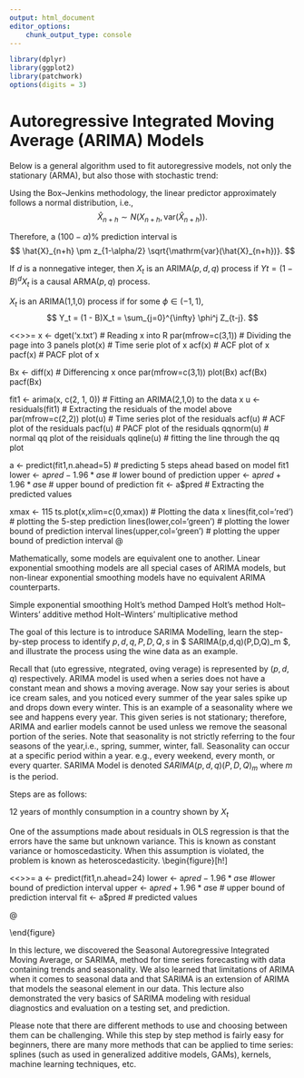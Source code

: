```yaml
---
output: html_document
editor_options:
    chunk_output_type: console
---
```


```r
library(dplyr)
library(ggplot2)
library(patchwork)
options(digits = 3)
```

# Autoregressive Integrated Moving Average (ARIMA) Models

\section{Box--Jenkins methodology}

Below is a general algorithm used to fit autoregressive models, not only the stationary (ARMA), but also those with stochastic trend:
\begin{enumerate}
\item Postulate general class of models
\item Identify model to be tentatively entertained \textbf{SL: Check if it is right terminology}
\item Estimate parameters in tentatively entertained model
\item Diagnostic checking: is model adequate?\\
YES $\rightarrow$ 5\\
NO $\rightarrow$ 2
\item Forecast with the resultant model
\end{enumerate}

Using the Box--Jenkins methodology, the linear predictor approximately follows a normal distribution, i.e.,
$$
\hat{X}_{n+h} \sim N\left( X_{n+h}, \mathrm{var}(\hat{X}_{n+h}) \right).
$$

Therefore, a $(100 - \alpha)$\% prediction interval is
$$
\hat{X}_{n+h} \pm z_{1-\alpha/2} \sqrt{\mathrm{var}(\hat{X}_{n+h})}.
$$



\section{ARIMA}

If $d$ is a nonnegative integer, then $X_t$ is an ARIMA($p, d, q$) process if $Yt=(1 - B)^d X_t$ is a causal ARMA($p, q$) process.

$X_t$ is an ARIMA(1,1,0) process if for some $\phi \in (-1, 1)$,
$$
Y_t = (1 - B)X_t = \sum_{j=0}^{\infty} \phi^j Z_{t-j}.
$$

<<>>=
x <- dget('x.txt') # Reading x into R
par(mfrow=c(3,1)) # Dividing the page into 3 panels
plot(x) # Time serie plot of x
acf(x) # ACF plot of x
pacf(x) # PACF plot of x



Bx <- diff(x) # Differencing x once
par(mfrow=c(3,1))
plot(Bx)
acf(Bx)
pacf(Bx)



fit1 <- arima(x, c(2, 1, 0)) # Fitting an ARIMA(2,1,0) to the data x
u <- residuals(fit1) # Extracting the residuals of the model above
par(mfrow=c(2,2))
plot(u) # Time series plot of the residuals
acf(u) # ACF plot of the residuals
pacf(u) # PACF plot of the residuals
qqnorm(u) # normal qq plot of the reisiduals
qqline(u) # fitting the line through the qq plot


a <- predict(fit1,n.ahead=5) # predicting 5 steps ahead based on model fit1
lower <- a$pred-1.96*a$se # lower bound of prediction
upper <- a$pred+1.96*a$se # upper bound of prediction
fit <- a$pred # Extracting the predicted values

xmax <- 115
ts.plot(x,xlim=c(0,xmax)) # Plotting the data x
lines(fit,col='red') # plotting the 5-step prediction
lines(lower,col='green') # plotting the lower bound of prediction interval
lines(upper,col='green') # plotting the upper bound of prediction interval
@

\section{SARIMA}




\section{Equivalences}

Mathematically, some models are equivalent one to another. Linear exponential smoothing models are all special cases of ARIMA models, but non-linear exponential smoothing models have no equivalent ARIMA counterparts.

Simple exponential smoothing
\begin{itemize}
\item Forecasts equivalent to ARIMA(0,1,1).
\item Parameters: $\theta_1 = \alpha - 1$.
\end{itemize}

Holt's method
\begin{itemize}
\item Forecasts equivalent to ARIMA(0,2,2).
\item Parameters: $\theta_1 = \alpha + \beta - 2$ and $\theta_2 = 1 - \alpha$.
\end{itemize}

Damped Holt's method
\begin{itemize}
\item Forecasts equivalent to ARIMA(1,1,2).
\item Parameters: $\phi_1 = \phi$, $\theta_1 = \alpha + \phi\beta - 2$, $\theta_2 = (1 - \alpha)\phi$.
\end{itemize}

Holt--Winters' additive method
\begin{itemize}
\item Forecasts equivalent to ARIMA(0,1,$m+1$)(0,1,0)$_m$.
\item Parameter restrictions because ARIMA has $m + 1$ parameters whereas HW uses only three parameters.
\end{itemize}

Holt--Winters' multiplicative method
\begin{itemize}
\item No ARIMA equivalence.
\end{itemize}

The goal of this lecture is to introduce SARIMA Modelling, learn the step-by-step process to identify $p,d,q,P,D,Q,s$ in $ SARIMA(p,d,q)(P,D,Q)_m $, and illustrate the process using the wine data as an example. 

\section{Introduction}

Recall that \textbf{ARIMA} (\textbf{A}uto \textbf{R}egressive, \textbf{I}ntegrated, \textbf{M}oving \textbf{A}verage) is represented by $(p,d,q)$ respectively. ARIMA model is used when a series does not have a constant mean and
shows a moving average. Now say your series is about ice cream sales, and you noticed every summer of the year sales spike up and drops down every winter. This is an example of a seasonality where we see \textbf{predictable repeating patterns within a year} and happens every year. This given series is not stationary; therefore, ARIMA and earlier models cannot be used unless we remove the seasonal portion of the series. Note that seasonality is not strictly referring to the four seasons of the year,i.e., spring, summer, winter, fall. Seasonality can occur at a specific period within a year. e.g., every weekend, every month, or every quarter. SARIMA Model is denoted $SARIMA(p,d,q) (P,D,Q)_m$ where $m$ is the period. 

\section{Identification of p,d,q,P,D,Q,s in SARIMA(p,d,q) (P,D,Q)m}

Steps are as follows:

\begin{enumerate}
\item Check for stationarity
\item Check for seasonality
\item Remove trend by $ Y^*_t = (1-B)^d X_t $
\item Remove seasonality by  $Y_t = (1-B^s)^D Y^*_t $
\item Identify p, q, P, Q
\end{enumerate}

\section {Example: Wine Data}
12 years of monthly consumption in a country shown by $X_{t}$

One of the assumptions made about residuals in OLS
regression is that the errors have the same but unknown variance. This is
known as constant variance or homoscedasticity. When this assumption is
violated, the problem is known as heteroscedasticity.\footnote{
https://cran.r-project.org/web/packages/olsrr/vignettes/heteroskedasticity.html}
\begin{figure}[h!]
\subsection*{Check for stationarity}
<<>>=
library(itsmr)
w = itsmr::wine
wine = ts(w, start =c(1980,1), frequency = 12)
plot.ts(wine, xlab = "Years" , ylab = "Wine")
@
\caption{Data shows trend, periodic, and have non-constant variance.
Therefore, we start from the variance-stabilizing transformation, in particular square root and log. See @fig-winelog.}
\label{fig:wine}
\end{figure}

\begin{figure}[h!]
\subsection*{Check for seasonality} 
<<>>=
sqrt.wine=sqrt(wine)
plot.ts(sqrt(wine), main = "sqrt.wine=sqrt(wine)", xlab= "Years", ylab="sqrt.wine", las = 1)

log.wine=log(wine)
plot.ts(log.wine, main = "log.wine=log(wine)", xlab= "Years", ylab="log.wine", las = 1)
@
\caption{Both square and log transformations have removed some heteroscedaticity of the data. At this point, we do not choose the best variance stabilizing transformation yet. We will use {\bfseries seasonal differencing.}}
\label{fig:winelog}
\end{figure}


\begin{figure}[h!]
\subsection*{Trend Removal} 
Here we used {\bfseries seasonal differencing}. If $Y_{t}$ has a seasonal period $m$, then the {\bfseries first seasonal difference} is defined to be
$$
D_{m,t} = Y_{t}-Y_{t-m}
$$

for $t=m+1,m+2,\ldots,n.$
In this way we compare seasons with seasons. Seasonal differencing will (at least approximately) remove the seasonal component.
<<>>=
B.datasqrt = diff(sqrt.wine, , lag = 1)
plot(B.datasqrt, main = "B.data = diff(sqrt.wine, difference = 1)", las = 1)
B.datalog = diff(log.wine, lag = 1)
plot(B.datalog, main = "B.data = diff(log.wine, difference = 1)", las = 1 )
@
\caption{Seasonally differenced sqrt shows much heteroscedastic. In contrast, seasonally differenced log is almost homoscedastic. Thus, we shall utilize the log transformation.}
\label{fig:B.datasqrtlog}
\end{figure}

\begin{figure}[h!]
\subsection*{Removing Seasonality}
<<>>=
B.datalog=diff(log.wine)
acf(B.datalog, lag.max = 36, las = 1)
acf(B.datalog, lag.max = 36, type='p', las = 1)
@
\label{fig:B.data}
\caption{Presents the ACF and PACF of the seasonaly differenced log transformed wine data. Notice that there are still minor trend going on.}


\label{fig:Differencing}
\end{figure}

\begin{figure}[h!]
\subsection*{Seasonal Effect Removal (D,m)}
<<fig.dim = c(12,3)>>=
B12.B.data = diff(B.datalog, lag = 12)
plot(B12.B.data, main = "B12.B.datalog = diff(B.datalog, lag = 12)", las = 1)
par(mfrow=c(1,1))
acf(B12.B.data, lag.max = 36, las = 1)
acf(B12.B.data, lag.max = 36, type='p', las = 1)
@
\caption{Here we use ordinary differencing.}
\label{fig:wn}
\end{figure}

\begin{figure}[h!]
\subsection*{Identify p, q, P, Q}
\subsection*{Fitting $ARIMA(0,1,1)x(0,1,1)_12$}
<<>>=
fit1 <- arima(log.wine, c(0, 1, 1),seasonal = list(order = c(0, 1, 1), period = 12))

print(summary(fit1))

u <- residuals(fit1)
@
\caption{Fitting an $ARIMA(0,1,1)x(0,1,1)_{12}$ to the data and extracting the residuals of the model.}
\label{fig:identification}
\end{figure}

\begin{figure}[h!]
\subsection*{Diagnostics}
<<fig.dim = c(12,3)>>=
par(mfrow=c(1,1))
plot(u)
acf(u)
pacf(u)
qqnorm(u)
qqline(u)

@
\caption{Residual Diagnostics}
\label{fig:identification}
\end{figure}

\begin{figure}[h!]
<<>>=
fitted.values <- log.wine-u
plot(log.wine,main='SARIMA model')
lines(fitted.values,col='red')

@
\caption{Defining the fitted values}
\label{fig:identification}
\end{figure}

\begin{figure}[h!]
\subsection*{Prediction}
<<>>=
a <- predict(fit1,n.ahead=24)
lower <- a$pred-1.96*a$se #lower bound of prediction interval
upper <- a$pred+1.96*a$se # upper bound of prediction interval
fit <- a$pred # predicted values

@
\caption{Prediction of 2 years ahead}
\label{fig:identification}
\end{figure}



\begin{figure}[h!]
<<>>=
yband <- c(0,4500)
ts.plot(exp(log.wine),xlim=c(1980,1994),ylim=yband)
lines(exp(fit),col='red')		
lines(exp(lower),col='green')
lines(exp(upper),col='green')

@
\caption{Plotting the data along with the prediction.}
\label{fig:identification}
\end{figure}


\section{Conclusion}

In this lecture, we discovered the Seasonal Autoregressive Integrated Moving Average, or SARIMA, method for time series forecasting with  data containing trends and seasonality. We also learned that limitations of ARIMA when it comes to seasonal data and that SARIMA is an extension of ARIMA that models the seasonal element in our data. This lecture also demonstrated the very basics of SARIMA modeling with residual diagnostics and evaluation on a testing set, and prediction. 

Please note that there are different methods to use and choosing between them can be challenging. While this step by step method is fairly easy for beginners, there are many more methods that can be applied to time series: splines (such as used in generalized additive models, GAMs), kernels, machine learning techniques, etc. 


